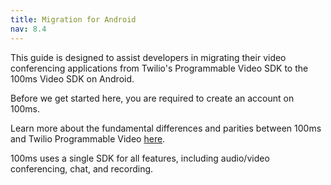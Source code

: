 ```yaml
---
title: Migration for Android
nav: 8.4
---
```


This guide is designed to assist developers in migrating their video conferencing applications from Twilio's Programmable Video SDK to the 100ms Video SDK on Android.

Before we get started here, you are required to create an account on 100ms. 

Learn more about the fundamental differences and parities between 100ms and Twilio Programmable Video [here](/get-started/v2/get-started/migration-guides/twilio-video-to-100ms/overview#feature-map-comparison). 

100ms uses a single SDK for all features, including audio/video conferencing, chat, and recording.

